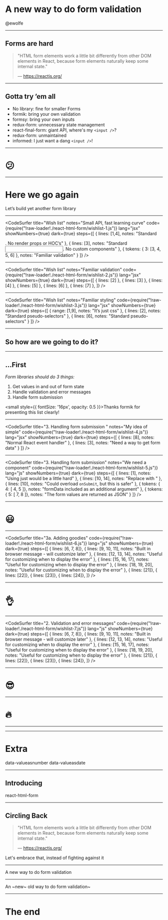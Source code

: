 
# A new way to do form validation

@ewolfe

---

## Forms are hard

> "HTML form elements work a little bit differently from other DOM elements in React, because form elements naturally keep some internal state."
> 
> — https://reactjs.org/

---

## Gotta try ’em all

- No library: fine for smaller Forms
- formik: bring your own validation
- formsy: bring your own inputs
- redux-form: unnecessary state management
- react-final-form: giant API, where's my `<input />`?
- redux-form: unmaintained
- informed: I just want a dang `<input />`!

---

# 😕

---

# Here we go again

Let’s build yet another form library

---


<CodeSurfer
  title="Wish list"
  notes="Small API, fast learning curve"
  code={require("!raw-loader!./react-html-form/wishlist-1.js")}
  lang="jsx"
  showNumbers={true}
  dark={true}
  steps={[
    { lines: [1,4], notes: "Standard <form>. No render props or HOC’s" },
    { lines: [3], notes: "Standard <input>. No custom <Field> components" },
    { tokens: { 3: [3, 4, 5, 6] }, notes: "Familiar validation" }
  ]}
/>

---

<CodeSurfer
  title="Wish list"
  notes="Familiar validation"
  code={require("!raw-loader!./react-html-form/wishlist-2.js")}
  lang="jsx"
  showNumbers={true}
  dark={true}
  steps={[
    { lines: [2] },
    { lines: [3] },
    { lines: [4] },
    { lines: [5] },
    { lines: [6] },
    { lines: [7] },
  ]}
/>

---

<CodeSurfer
  title="Wish list"
  notes="Familiar styling"
  code={require("!raw-loader!./react-html-form/wishlist-3.js")}
  lang="jsx"
  showNumbers={true}
  dark={true}
  steps={[
    { range: [1,9], notes: "It’s just css" },
    { lines: [2], notes: "Standard pseudo-selectors" },
    { lines: [6], notes: "Standard pseudo-selectors" }
  ]}
/>

---

## So how are we going to do it?

---

## ...First

*Form libraries should do 3 things:*

1. Get values in and out of form state
1. Handle validation and error messages
1. Handle form submission

<small style={{ fontSize: '16px', opacity: 0.5 }}>Thanks formik for presenting this list clearly!</small>

---

<CodeSurfer
  title="3. Handling form submission "
  notes="My idea of simple"
  code={require("!raw-loader!./react-html-form/wishlist-4.js")}
  lang="jsx"
  showNumbers={true}
  dark={true}
  steps={[
    { lines: [8], notes: "Normal React event handler" },
    { lines: [3], notes: "Need a way to get form data" }
  ]}
/>

---

<CodeSurfer
  title="3. Handling form submission"
  notes="We need a component"
  code={require("!raw-loader!./react-html-form/wishlist-5.js")}
  lang="js"
  showNumbers={true}
  dark={true}
  steps={[
    { lines: [1], notes: "Using just <form> would be a little hard" },
    { lines: [10, 14], notes: "Replace <form> with <Form>" },
    { lines: [10], notes: "Could overload `onSubmit`, but this is safer" },
    { tokens: { 4: [ 4, 5 ]}, notes: "formData included as an additional argument" },
    { tokens: { 5: [ 7, 8 ]}, notes: "The form values are returned as JSON" }
  ]}
/>

---

# 😃

---

<CodeSurfer
  title="3a. Adding goodies"
  code={require("!raw-loader!./react-html-form/wishlist-6.js")}
  lang="js"
  showNumbers={true}
  dark={true}
  steps={[
    { lines: [6, 7, 8]},
    { lines: [9, 10, 11], notes: "Built in browser message - will customize later" },
    { lines: [12, 13, 14], notes: "Useful for customizing when to display the error" },
    { lines: [15, 16, 17], notes: "Useful for customizing when to display the error" },
    { lines: [18, 19, 20], notes: "Useful for customizing when to display the error" },
    { lines: [21]},
    { lines: [22]},
    { lines: [23]},
    { lines: [24]},
  ]}
/>

---

# 👌

---

<CodeSurfer
  title="2. Validation and error messages"
  code={require("!raw-loader!./react-html-form/wishlist-7.js")}
  lang="js"
  showNumbers={true}
  dark={true}
  steps={[
    { lines: [6, 7, 8]},
    { lines: [9, 10, 11], notes: "Built in browser message - will customize later" },
    { lines: [12, 13, 14], notes: "Useful for customizing when to display the error" },
    { lines: [15, 16, 17], notes: "Useful for customizing when to display the error" },
    { lines: [18, 19, 20], notes: "Useful for customizing when to display the error" },
    { lines: [21]},
    { lines: [22]},
    { lines: [23]},
    { lines: [24]},
  ]}
/>

---

# 😎

---

# 🔥

---



---

# Extra

data-valueasnumber
data-valueasdate

---

## Introducing

react-html-form

---

## Circling Back

> "HTML form elements work a little bit differently from other DOM elements in React, because form elements naturally keep some internal state."
> 
> — https://reactjs.org/

Let's embrace that, instead of fighting against it

---

A new way to do form validation

---

An ~new~ old way to do form validation~



---

# The end
